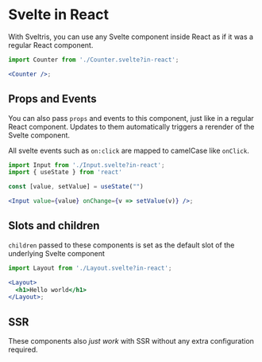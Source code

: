 # Svelte in React

With Sveltris, you can use any Svelte component inside React as if it was a regular React component.

```jsx
import Counter from './Counter.svelte?in-react';

<Counter />;
```

## Props and Events

You can also pass `props` and events to this component, just like in a regular React component. Updates to them automatically triggers a rerender of the Svelte component.

All svelte events such as `on:click` are mapped to camelCase like `onClick`.

```jsx
import Input from './Input.svelte?in-react';
import { useState } from 'react'

const [value, setValue] = useState("")

<Input value={value} onChange={v => setValue(v)} />;
```

## Slots and children

`children` passed to these components is set as the default slot of the underlying Svelte component

```jsx
import Layout from './Layout.svelte?in-react';

<Layout>
  <h1>Hello world</h1>
</Layout>;
```

## SSR

These components also _just work_ with SSR without any extra configuration required.
